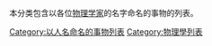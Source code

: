 本分类包含以各位[[物理学家|物理学家]]的名字命名的事物的列表。

[[Category:以人名命名的事物列表|Category:以人名命名的事物列表]]
[[Category:物理學列表|Category:物理學列表]]